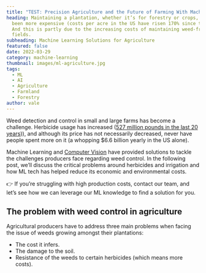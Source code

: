 ```yaml
---
title: "TEST: Precision Agriculture and the Future of Farming With Machine Learning"
heading: Maintaining a plantation, whether it’s for forestry or crops, has never
  been more expensive (costs per acre in the US have risen 170% since the 70s).
  And this is partly due to the increasing costs of maintaining weed-free
  fields.
subheading: Machine Learning Solutions for Agriculture
featured: false
date: 2022-03-29
category: machine-learning
thumbnail: images/ml-agriculture.jpg
tags:
  - ML
  - AI
  - Agriculture
  - Farmland
  - Forestry
author: vale
---
```

<!--StartFragment-->

Weed detection and control in small and large farms has become a challenge. Herbicide usage has increased ([527 million pounds in the last 20 years](https://enveurope.springeropen.com/articles/10.1186/2190-4715-24-24#:~:text=Herbicide%2Dresistant%20crop%20technology%20has,kilograms%20(123%20million%20pounds).))), and although its price has not necessarily decreased, never have people spent more on it (a whopping $6.6 billion yearly in the US alone).

Machine Learning and [Computer Vision](https://blog.xmartlabs.com/blog/computer-vision-techniques-for-body-detection/) have provided solutions to tackle the challenges producers face regarding weed control. In the following post, we’ll discuss the critical problems around herbicides and irrigation and how ML tech has helped reduce its economic and environmental costs.

👉 If you’re struggling with high production costs, contact our team, and let’s see how we can leverage our ML knowledge to find a solution for you.

<!--StartFragment-->

## The problem with weed control in agriculture

Agricultural producers have to address three main problems when facing the issue of weeds growing amongst their plantations:

* The cost it infers.
* The damage to the soil.
* Resistance of the weeds to certain herbicides (which means more costs).



<!--EndFragment-->